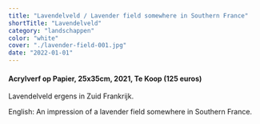 ```yaml
---
title: "Lavendelveld / Lavender field somewhere in Southern France"
shortTitle: "Lavendelveld"
category: "landschappen"
color: "white"
cover: "./lavender-field-001.jpg"
date: "2022-01-01"
---
```

    
#### Acrylverf op Papier, 25x35cm, 2021, Te Koop (125 euros)
Lavendelveld ergens in Zuid Frankrijk.

    
English: An impression of a lavender field somewhere in Southern France.
